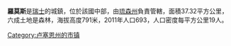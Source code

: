 '''羅莫斯'''是[[瑞士|瑞士]]的城鎮，位於該國中部，由[[琉森州|琉森州]]負責管轄，面積37.32平方公里，六成土地是森林，海拔高度791米，2011年人口693，人口密度每平方公里19人。

{{Switzerland-geo-stub}}
[[Category:卢塞恩州的市镇|Category:卢塞恩州的市镇]]